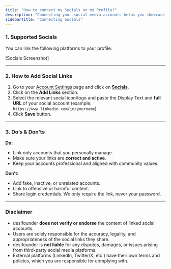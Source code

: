 ```yaml
---
title: "How to connect my Socials on my Profile?"
description: "Connecting your social media accounts helps you showcase your work, build credibility, and make it easier for others in the desifounder community to connect with you."
sidebarTitle: "Connecting Socials"
---
```


### 1. Supported Socials

You can link the following platforms to your profile:

[Socials Screenshot]

---

### 2. How to Add Social Links

1. Go to your [Account Settings](https://desifounder.com/settings) page and click on [**Socials**](https://desifounder.com/settings/socials).
2. Click on the **Add Links** section.
3. Select the relevant social icon/logo and paste the Display Text and **full URL** of your social account (example: `https://www.linkedin.com/in/yourname`).
4. Click **Save** button.

---

### 3. Do’s & Don’ts

**Do:**

- Link only accounts that you personally manage.
- Make sure your links are **correct and active**.
- Keep your accounts professional and aligned with community values.

**Don’t:**

- Add fake, inactive, or unrelated accounts.
- Link to offensive or harmful content.
- Share login credentials. We only require the link, never your password.

---

### Disclaimer

- desifounder **does not verify or endorse** the content of linked social accounts.
- Users are solely responsible for the accuracy, legality, and appropriateness of the social links they share.
- desifounder is **not liable** for any disputes, damages, or issues arising from third-party social media platforms.
- External platforms (LinkedIn, Twitter/X, etc.) have their own terms and policies, which you are responsible for complying with.